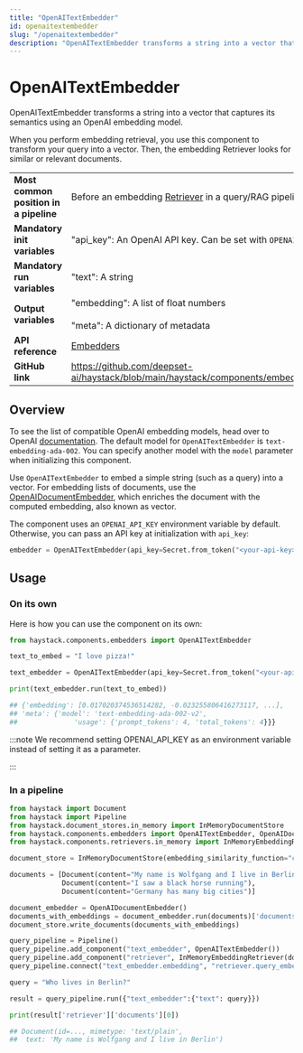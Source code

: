```yaml
---
title: "OpenAITextEmbedder"
id: openaitextembedder
slug: "/openaitextembedder"
description: "OpenAITextEmbedder transforms a string into a vector that captures its semantics using an OpenAI embedding model."
---
```


# OpenAITextEmbedder

OpenAITextEmbedder transforms a string into a vector that captures its semantics using an OpenAI embedding model.

When you perform embedding retrieval, you use this component to transform your query into a vector. Then, the embedding Retriever looks for similar or relevant documents.

|  |  |
| --- | --- |
| **Most common position in a pipeline** | Before an embedding [Retriever](../retrievers.mdx)  in a query/RAG pipeline |
| **Mandatory init variables** | "api_key": An OpenAI API key. Can be set with `OPENAI_API_KEY` env var. |
| **Mandatory run variables** | "text": A string |
| **Output variables** | "embedding": A list of float numbers  <br /> <br />"meta": A dictionary of metadata |
| **API reference** | [Embedders](/reference/embedders-api) |
| **GitHub link** | https://github.com/deepset-ai/haystack/blob/main/haystack/components/embedders/openai_text_embedder.py |

## Overview

To see the list of compatible OpenAI embedding models, head over to OpenAI [documentation](https://platform.openai.com/docs/guides/embeddings/embedding-models). The default model for `OpenAITextEmbedder` is `text-embedding-ada-002`. You can specify another model with the `model` parameter when initializing this component.

Use `OpenAITextEmbedder` to embed a simple string (such as a query) into a vector. For embedding lists of documents, use the [OpenAIDocumentEmbedder](openaidocumentembedder.mdx), which enriches the document with the computed embedding, also known as vector.

The component uses an `OPENAI_API_KEY` environment variable by default. Otherwise, you can pass an API key at initialization with `api_key`:

```python
embedder = OpenAITextEmbedder(api_key=Secret.from_token("<your-api-key>"))
```

## Usage

### On its own

Here is how you can use the component on its own:

```python
from haystack.components.embedders import OpenAITextEmbedder

text_to_embed = "I love pizza!"

text_embedder = OpenAITextEmbedder(api_key=Secret.from_token("<your-api-key>"))

print(text_embedder.run(text_to_embed))

## {'embedding': [0.017020374536514282, -0.023255806416273117, ...],
## 'meta': {'model': 'text-embedding-ada-002-v2',
##              'usage': {'prompt_tokens': 4, 'total_tokens': 4}}}
```

:::note
We recommend setting OPENAI_API_KEY as an environment variable instead of setting it as a parameter.

:::

### In a pipeline

```python
from haystack import Document
from haystack import Pipeline
from haystack.document_stores.in_memory import InMemoryDocumentStore
from haystack.components.embedders import OpenAITextEmbedder, OpenAIDocumentEmbedder
from haystack.components.retrievers.in_memory import InMemoryEmbeddingRetriever

document_store = InMemoryDocumentStore(embedding_similarity_function="cosine")

documents = [Document(content="My name is Wolfgang and I live in Berlin"),
             Document(content="I saw a black horse running"),
             Document(content="Germany has many big cities")]

document_embedder = OpenAIDocumentEmbedder()
documents_with_embeddings = document_embedder.run(documents)['documents']
document_store.write_documents(documents_with_embeddings)

query_pipeline = Pipeline()
query_pipeline.add_component("text_embedder", OpenAITextEmbedder())
query_pipeline.add_component("retriever", InMemoryEmbeddingRetriever(document_store=document_store))
query_pipeline.connect("text_embedder.embedding", "retriever.query_embedding")

query = "Who lives in Berlin?"

result = query_pipeline.run({"text_embedder":{"text": query}})

print(result['retriever']['documents'][0])

## Document(id=..., mimetype: 'text/plain',
##  text: 'My name is Wolfgang and I live in Berlin')
```
